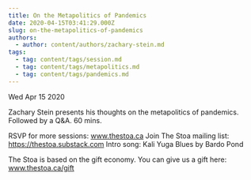 ```yaml
---
title: On the Metapolitics of Pandemics
date: 2020-04-15T03:41:29.000Z
slug: on-the-metapolitics-of-pandemics
authors:
  - author: content/authors/zachary-stein.md
tags:
  - tag: content/tags/session.md
  - tag: content/tags/metapolitics.md
  - tag: content/tags/pandemics.md
---
```






Wed Apr 15 2020

Zachary Stein presents his thoughts on the metapolitics of pandemics. Followed by a Q&A. 60 mins.

RSVP for more sessions: www.thestoa.ca
Join The Stoa mailing list: https://thestoa.substack.com
Intro song: Kali Yuga Blues by Bardo Pond

The Stoa is based on the gift economy. You can give us a gift here: www.thestoa.ca/gift


